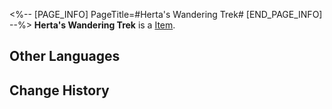 <%-- [PAGE_INFO]
PageTitle=#Herta's Wandering Trek#
[END_PAGE_INFO] --%>
{{Item Infobox
|id          = 63016
|image       = Item Herta's Wandering Trek.png
|type        = 
|invCategory = Relics
|rarity      = 5
|effect      = 
|description = Madam Herta lost all interest in the space station the moment it was complete. The station maintains a steady orbital velocity as it circles The Blue, leaving a track of its circular motion on the planet below.
|source1     = [[Simulated Universe]]: World 3 - Immersion Device Redemption
}}
'''Herta's Wandering Trek''' is a [[Item]].

==Other Languages==
{{Other Languages
|en   = Herta's Wandering Trek
|zhs  = 「黑塔」的漫历轨迹
|zht  = 「黑塔」的漫歷軌跡
|ja   = 「ヘルタ」の軌跡
|ko   = 「헤르타」의 궤적
|es   = Trayectoria errante de Herta
|fr   = Errances de Herta
|ru   = Орбита скитаний «Герты»
|th   = Herta's Wandering Trek
|vi   = Chuyến Đi Của Herta
|de   = Hertas Wanderschaft
|id   = Herta's Wandering Trek
|pt   = Jornada Nômade de Herta
}}

==Change History==
{{Change History|1.0}}